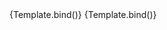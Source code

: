
<Meta title="Components/Button/Link" args={defaultArgs} argTypes={argTypes} />

<Canvas>
	<Story
		name="Href"
		args={{
			icon: 'arrow-right',
			iconPosition: 'right',
			label: 'Link button',
			href: 'https://volverjs.github.io/style',
			target: '_blank'
		}}
		argTypes={{
			href: {
				...argTypes.href,
				control: {
					disable: true
				}
			},
			target: {
				...argTypes.target,
				control: {
					disable: true
				}
			}
		}}
		play={defaultTest}>
		{Template.bind()}
	</Story>
</Canvas>

<Canvas>
	<Story
		name="Href Disabled"
		args={{
			icon: 'arrow-right',
			iconPosition: 'right',
			label: 'Link button',
			href: 'https://volverjs.github.io/style',
			target: '_blank',
			disabled: true
		}}
		argTypes={{
			href: {
				...argTypes.href,
				control: {
					disable: true
				}
			},
			target: {
				...argTypes.target,
				control: {
					disable: true
				}
			},
			disabled: {
				control: {
					disable: true
				}
			}
		}}
		play={defaultTest}>
		{Template.bind()}
	</Story>
</Canvas>
